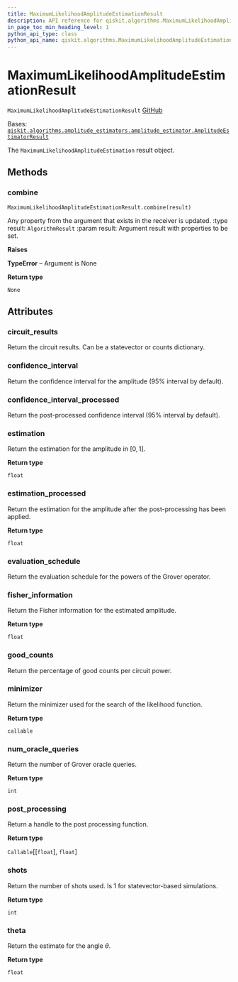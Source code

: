 ```yaml
---
title: MaximumLikelihoodAmplitudeEstimationResult
description: API reference for qiskit.algorithms.MaximumLikelihoodAmplitudeEstimationResult
in_page_toc_min_heading_level: 1
python_api_type: class
python_api_name: qiskit.algorithms.MaximumLikelihoodAmplitudeEstimationResult
---
```


# MaximumLikelihoodAmplitudeEstimationResult

<span id="qiskit.algorithms.MaximumLikelihoodAmplitudeEstimationResult" />

`MaximumLikelihoodAmplitudeEstimationResult` [GitHub](https://github.com/qiskit/qiskit/tree/stable/0.22/qiskit/algorithms/amplitude_estimators/mlae.py "view source code")

Bases: [`qiskit.algorithms.amplitude_estimators.amplitude_estimator.AmplitudeEstimatorResult`](qiskit.algorithms.AmplitudeEstimatorResult "qiskit.algorithms.amplitude_estimators.amplitude_estimator.AmplitudeEstimatorResult")

The `MaximumLikelihoodAmplitudeEstimation` result object.

## Methods

### combine

<span id="qiskit.algorithms.MaximumLikelihoodAmplitudeEstimationResult.combine" />

`MaximumLikelihoodAmplitudeEstimationResult.combine(result)`

Any property from the argument that exists in the receiver is updated. :type result: `AlgorithmResult` :param result: Argument result with properties to be set.

**Raises**

**TypeError** – Argument is None

**Return type**

`None`

## Attributes

<span id="qiskit.algorithms.MaximumLikelihoodAmplitudeEstimationResult.circuit_results" />

### circuit\_results

Return the circuit results. Can be a statevector or counts dictionary.

<span id="qiskit.algorithms.MaximumLikelihoodAmplitudeEstimationResult.confidence_interval" />

### confidence\_interval

Return the confidence interval for the amplitude (95% interval by default).

<span id="qiskit.algorithms.MaximumLikelihoodAmplitudeEstimationResult.confidence_interval_processed" />

### confidence\_interval\_processed

Return the post-processed confidence interval (95% interval by default).

<span id="qiskit.algorithms.MaximumLikelihoodAmplitudeEstimationResult.estimation" />

### estimation

Return the estimation for the amplitude in $[0, 1]$.

**Return type**

`float`

<span id="qiskit.algorithms.MaximumLikelihoodAmplitudeEstimationResult.estimation_processed" />

### estimation\_processed

Return the estimation for the amplitude after the post-processing has been applied.

**Return type**

`float`

<span id="qiskit.algorithms.MaximumLikelihoodAmplitudeEstimationResult.evaluation_schedule" />

### evaluation\_schedule

Return the evaluation schedule for the powers of the Grover operator.

<span id="qiskit.algorithms.MaximumLikelihoodAmplitudeEstimationResult.fisher_information" />

### fisher\_information

Return the Fisher information for the estimated amplitude.

**Return type**

`float`

<span id="qiskit.algorithms.MaximumLikelihoodAmplitudeEstimationResult.good_counts" />

### good\_counts

Return the percentage of good counts per circuit power.

<span id="qiskit.algorithms.MaximumLikelihoodAmplitudeEstimationResult.minimizer" />

### minimizer

Return the minimizer used for the search of the likelihood function.

**Return type**

`callable`

<span id="qiskit.algorithms.MaximumLikelihoodAmplitudeEstimationResult.num_oracle_queries" />

### num\_oracle\_queries

Return the number of Grover oracle queries.

**Return type**

`int`

<span id="qiskit.algorithms.MaximumLikelihoodAmplitudeEstimationResult.post_processing" />

### post\_processing

Return a handle to the post processing function.

**Return type**

`Callable`\[\[`float`], `float`]

<span id="qiskit.algorithms.MaximumLikelihoodAmplitudeEstimationResult.shots" />

### shots

Return the number of shots used. Is 1 for statevector-based simulations.

**Return type**

`int`

<span id="qiskit.algorithms.MaximumLikelihoodAmplitudeEstimationResult.theta" />

### theta

Return the estimate for the angle $\theta$.

**Return type**

`float`

